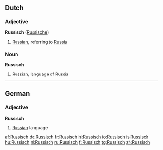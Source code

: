 ==Dutch==

===Adjective===
'''Russisch''' ([[Russische]])

# [[Russian]], referring to [[Russia]]

===Noun===
'''Russisch''' {{n}}

# [[Russian]], language of Russia

----

==German==

===Adjective===
'''Russisch'''

# [[Russian]] language

[[af:Russisch]]
[[de:Russisch]]
[[fr:Russisch]]
[[hi:Russisch]]
[[io:Russisch]]
[[is:Russisch]]
[[hu:Russisch]]
[[nl:Russisch]]
[[ru:Russisch]]
[[fi:Russisch]]
[[tg:Russisch]]
[[zh:Russisch]]